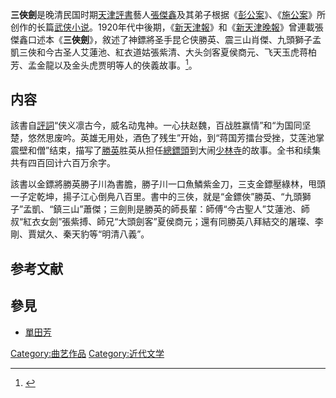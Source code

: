 {{Refimprove|time=2016-06-02T18:09:00+00:00}}
'''三俠劍'''是晚清民国时期[[天津|天津]][[評書|評書]]藝人[[张杰鑫|張傑鑫]]及其弟子根据《[[彭公案|彭公案]]》、《[[施公案|施公案]]》所创作的长篇[[武侠小说|武侠小说]]。1920年代中後期，《[[新天津報|新天津報]]》和《[[新天津晚報|新天津晚報]]》曾連載張傑鑫口述本《'''三俠劍'''》，敘述了神鏢將圣手昆仑侠勝英、震三山肖傑、九頭獅子孟凱三俠和今古圣人艾蓮池、紅衣道姑張紫清、大头剑客夏侯商元、飞天玉虎蒋柏芳、孟金龍以及金头虎贾明等人的俠義故事。<ref>{{Cite web |url=http://www.amazon.com/Musketeers-Traditional-Chinese-Edition-Classics-ebook/dp/B00CCJELUW |title=三俠劍 |accessdate=2015-07-25 |archive-date=2016-03-05 |archive-url=https://web.archive.org/web/20160305230220/http://www.amazon.com/Musketeers-Traditional-Chinese-Edition-Classics-ebook/dp/B00CCJELUW |dead-url=no }}</ref>。
==内容==
該書自[[評詞|評詞]]“侠义凛古今，威名动鬼神。一心扶赵魏，百战胜赢情”和“为国同坚楚，悠然思废吟。英雄无用处，酒色了残生”开始，到“蒋国芳擂台受挫，艾莲池掌震壁和僧”结束，描写了[[勝英|勝英]]胜英从担任[[總鏢頭|總鏢頭]]到大闹[[少林寺|少林寺]]的故事。全书和续集共有四百回计六百万余字。

該書以金鏢將勝英勝子川為書膽，勝子川一口魚鱗紫金刀，三支金鏢壓綠林，甩頭一子定乾坤，揚子江心倒鳧八百里。書中的三俠，就是“金鏢俠”勝英、“九頭獅子”孟凱、“鎮三山”蕭傑；三劍則是勝英的師長輩：師傅“今古聖人”艾蓮池、師叔“紅衣女劍”張紫搏、師兄“大頭劍客”夏侯商元；還有同勝英八拜結交的屠璨、李剛、賈斌久、秦天豹等“明清八義”。

==参考文献==
<references/>

==參見==
*[[單田芳|單田芳]]
{{曲艺小作品}}
[[Category:曲艺作品|Category:曲艺作品]]
[[Category:近代文学|Category:近代文学]]